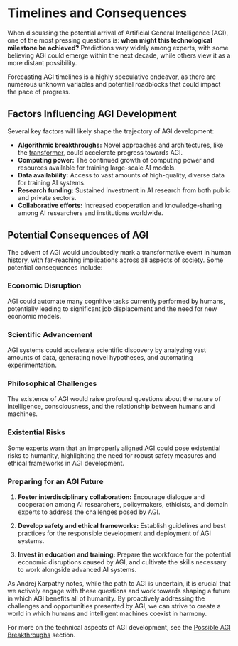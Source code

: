 
# Timelines and Consequences

When discussing the potential arrival of Artificial General Intelligence (AGI), one of the most pressing questions is: **when might this technological milestone be achieved?** Predictions vary widely among experts, with some believing AGI could emerge within the next decade, while others view it as a more distant possibility.

<Callout type="warning" emoji="⚠️">
Forecasting AGI timelines is a highly speculative endeavor, as there are numerous unknown variables and potential roadblocks that could impact the pace of progress.
</Callout>

## Factors Influencing AGI Development

Several key factors will likely shape the trajectory of AGI development:

- **Algorithmic breakthroughs:** Novel approaches and architectures, like the [transformer](/neural-networks-deep-learning/transformer-architecture), could accelerate progress towards AGI.
- **Computing power:** The continued growth of computing power and resources available for training large-scale AI models.
- **Data availability:** Access to vast amounts of high-quality, diverse data for training AI systems.
- **Research funding:** Sustained investment in AI research from both public and private sectors.
- **Collaborative efforts:** Increased cooperation and knowledge-sharing among AI researchers and institutions worldwide.

## Potential Consequences of AGI

The advent of AGI would undoubtedly mark a transformative event in human history, with far-reaching implications across all aspects of society. Some potential consequences include:

### Economic Disruption

AGI could automate many cognitive tasks currently performed by humans, potentially leading to significant job displacement and the need for new economic models.

### Scientific Advancement

AGI systems could accelerate scientific discovery by analyzing vast amounts of data, generating novel hypotheses, and automating experimentation.

### Philosophical Challenges

The existence of AGI would raise profound questions about the nature of intelligence, consciousness, and the relationship between humans and machines.

### Existential Risks

Some experts warn that an improperly aligned AGI could pose existential risks to humanity, highlighting the need for robust safety measures and ethical frameworks in AGI development.

<Steps>

### Preparing for an AGI Future

1. **Foster interdisciplinary collaboration:** Encourage dialogue and cooperation among AI researchers, policymakers, ethicists, and domain experts to address the challenges posed by AGI.

2. **Develop safety and ethical frameworks:** Establish guidelines and best practices for the responsible development and deployment of AGI systems.

3. **Invest in education and training:** Prepare the workforce for the potential economic disruptions caused by AGI, and cultivate the skills necessary to work alongside advanced AI systems.

</Steps>

As Andrej Karpathy notes, while the path to AGI is uncertain, it is crucial that we actively engage with these questions and work towards shaping a future in which AGI benefits all of humanity. By proactively addressing the challenges and opportunities presented by AGI, we can strive to create a world in which humans and intelligent machines coexist in harmony.

For more on the technical aspects of AGI development, see the [Possible AGI Breakthroughs](/artificial-general-intelligence/possible-agi-breakthroughs) section.